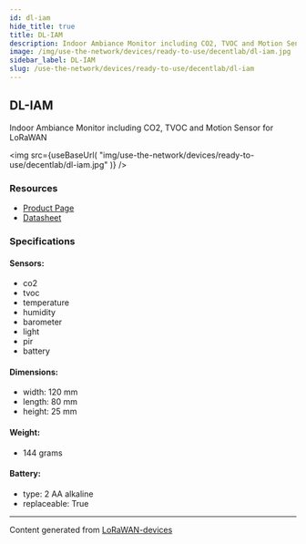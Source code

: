 ```yaml
---
id: dl-iam
hide_title: true
title: DL-IAM
description: Indoor Ambiance Monitor including CO2, TVOC and Motion Sensor for LoRaWAN
image: /img/use-the-network/devices/ready-to-use/decentlab/dl-iam.jpg
sidebar_label: DL-IAM
slug: /use-the-network/devices/ready-to-use/decentlab/dl-iam
---
```



## DL-IAM

Indoor Ambiance Monitor including CO2, TVOC and Motion Sensor for LoRaWAN

<img
src={useBaseUrl(
"img/use-the-network/devices/ready-to-use/decentlab/dl-iam.jpg"
)}
/>

### Resources

- [Product Page](https://www.decentlab.com/products/indoor-ambiance-monitor-including-co2-tvoc-and-motion-sensor-for-lorawan/)
- [Datasheet](https://cdn.decentlab.com/download/datasheets/Decentlab-DL-IAM-datasheet.pdf)

### Specifications

#### Sensors:
- co2
- tvoc
- temperature
- humidity
- barometer
- light
- pir
- battery
#### Dimensions:
- width: 120 mm
- length: 80 mm
- height: 25 mm
#### Weight: 
- 144 grams
#### Battery: 
- type: 2 AA alkaline
- replaceable: True



---
Content generated from [LoRaWAN-devices](https://github.com/TheThingsNetwork/lorawan-devices)